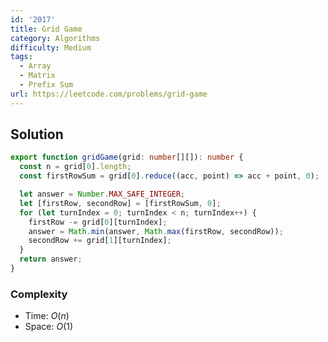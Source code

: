 ```yaml
---
id: '2017'
title: Grid Game
category: Algorithms
difficulty: Medium
tags:
  - Array
  - Matrix
  - Prefix Sum
url: https://leetcode.com/problems/grid-game
---
```


## Solution

```typescript filename="solution.ts" copy
export function gridGame(grid: number[][]): number {
  const n = grid[0].length;
  const firstRowSum = grid[0].reduce((acc, point) => acc + point, 0);

  let answer = Number.MAX_SAFE_INTEGER;
  let [firstRow, secondRow] = [firstRowSum, 0];
  for (let turnIndex = 0; turnIndex < n; turnIndex++) {
    firstRow -= grid[0][turnIndex];
    answer = Math.min(answer, Math.max(firstRow, secondRow));
    secondRow += grid[1][turnIndex];
  }
  return answer;
}
```

### Complexity

- Time: $O(n)$
- Space: $O(1)$

